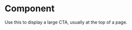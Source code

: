 
<Meta title="Components/Molecules/Hero" component={Hero} />

# Component

Use this to display a large CTA, usually at the top of a page.

<Canvas>
  <Story name="Component">
    <Hero
      subtitle="Check it out"
      title="New Designs"
      body="Our amazing new design is here! Get it while it's hot, it won't be hot for long... uh oh, already cooling."
      backgroundImage="https://images.unsplash.com/photo-1610991149688-c1321006bcc1?ixid=MXwxMjA3fDB8MHxwaG90by1wYWdlfHx8fGVufDB8fHw%3D&ixlib=rb-1.2.1&auto=format&fit=crop&w=1110&q=60"
      cta={{icon: 'arrowRight', text: 'Take a look'}}
    />
  </Story>
</Canvas>
